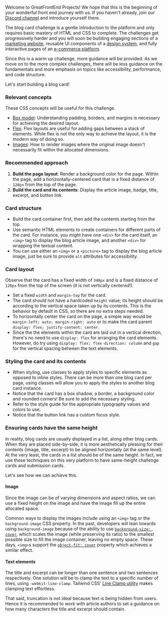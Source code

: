 Welcome to GreatFrontEnd Projects! We hope that this is the beginning of your wonderful front end journey with us. If you haven't already, join our [Discord channel](https://discord.gg/NDFx8f6P6B) and introduce yourself there.

The blog card challenge is a gentle introduction to the platform and only requires basic mastery of HTML and CSS to complete. The challenges get progressively harder and you will soon be building engaging sections of a [marketing website](/projects/tracks/marketing), reusable UI components of a [design system](/projects/tracks/design-system), and fully interactive pages of an [e-commerce platform](/projects/tracks/e-commerce).

Since this is a warm up challenge, more guidance will be provided. As we move on to the more complex challenges, there will be less guidance on the fundamentals and more emphasis on topics like accessibility, performance, and code structure.

Let's start building a blog card!

### Relevant concepts

These CSS concepts will be useful for this challenge.

- [Box model](https://developer.mozilla.org/en-US/docs/Learn/CSS/Building_blocks/The_box_model): Understanding padding, borders, and margins is necessary for achieving the desired layout.
- [Flex](https://css-tricks.com/snippets/css/a-guide-to-flexbox/): Flex layouts are useful for adding gaps between a stack of elements. While flex is not the only way to achieve the layout, it is the modern way of doing so.
- [Images](https://developer.mozilla.org/en-US/docs/Learn/HTML/Multimedia_and_embedding/Images_in_HTML): How to render images where the original image doesn't necessarily fit within the allocated dimensions.

### Recommended approach

1. **Build the page layout**: Render a background color for the page. Within the page, add a horizontally-centered card that is a fixed distance of `120px` from the top of the page.
1. **Build the card and its contents**: Display the article image, badge, title, excerpt, and button link.

### Card structure

- Build the card container first, then add the contents starting from the top.
- Use semantic HTML elements to create containers for different parts of the card. For instance, you might have one `<div>` for the card itself, an `<img>` tag to display the blog article image, and another `<div>` for wrapping the textual content.
- You can use either an `<img>` or a `<picture>` tag to display the blog article image, just be sure to provide `alt` attributes for accessibility.

### Card layout

Observe that the card has a fixed width of `340px` and is a fixed distance of `120px` from the top of the screen (it is not vertically centered!).

- Set a fixed `width` and `margin-top` for the card.
- The card should not have a hardcoded `height` value; its height should be according to the vertical space taken up by its contents. This is the behavior by default in CSS, so there are no extra steps needed.
- To horizontally center the card on the page, a simple way would be `margin-left: auto; margin-right: auto` or to make the card parent `display: flex; justify-content: center`.
- Since the the elements within the card are laid out in a vertical direction, there's no need to use `display: flex` for arranging the card elements. However, do try using `display: flex; flex-direction: column` and `gap` for the vertical spacing between the text elements.

### Styling the card and its contents

- When styling, use classes to apply styles to specific elements as opposed to inline styles. There can be more than one blog card per page, using classes will allow you to apply the styles to another blog card instance.
- Notice that the card has a box shadow, a border, a background color and rounded corners! Be sure to add the necessary styling.
- Refer to the style guide for the appropriate typography values and colors to use.
- Notice that the button link has a custom focus style.

### Ensuring cards have the same height

In reality, blog cards are usually displayed in a list, along other blog cards. When they are placed side-by-side, it is more aesthetically pleasing for their contents (image, title, excerpt) to be aligned horizontally (at the same level). At the very least, the cards in a list should be of the same height. In fact, we use these techniques on this very platform to have same-height challenge cards and submission cards.

Let's see how we can achieve this.

#### Image

Since the image can be of varying dimensions and aspect ratios, we can use a fixed height on the image and have the image fill up the entire allocated space.

Common ways to display the images include using an `<img>` tag or the `background-image` CSS property. In the past, developers will lean towards using `background-image` because of the ability to use [`background-size: cover`](https://developer.mozilla.org/en-US/docs/Web/CSS/background-size), which scales the image (while preserving its ratio) to the smallest possible size to fill the image container, leaving no empty space. These days, `<img>`s support the [`object-fit: cover`](https://developer.mozilla.org/en-US/docs/Web/CSS/object-fit) property which achieves a similar effect.

#### Text elements

The title and excerpt can be longer than one sentence and two sentences respectively. One solution will be to clamp the text to a specific number of lines, using `-webkit-line-clamp`. Tailwind CSS' [Line Clamp utility](https://tailwindcss.com/docs/line-clamp) makes clamping text effortless.

That said, truncation is not ideal because text is being hidden from users. Hence it is recommended to work with article authors to set a guidance on how many characters the title and excerpt should contain.
